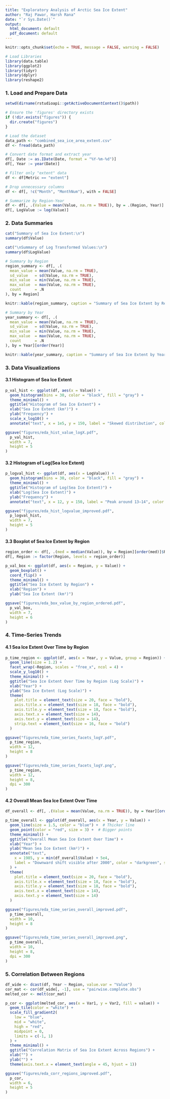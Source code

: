 ```yaml
---
title: "Exploratory Analysis of Arctic Sea Ice Extent"
author: "Raj Pawar, Harsh Rana"
date: "`r Sys.Date()`"
output:
  html_document: default
  pdf_document: default
---
```


```r
knitr::opts_chunk$set(echo = TRUE, message = FALSE, warning = FALSE)

# Load Libraries
library(data.table)
library(ggplot2)
library(tidyr)
library(dplyr)
library(reshape2)
```

### **1. Load and Prepare Data**
```r
setwd(dirname(rstudioapi::getActiveDocumentContext()$path))

# Ensure the 'figures' directory exists
if (!dir.exists("figures")) {
  dir.create("figures")
}

# Load the dataset
data_path <- "combined_sea_ice_area_extent.csv"
df <- fread(data_path)

# Convert date format and extract year
df[, Date := as.IDate(Date, format = "%Y-%m-%d")]
df[, Year := year(Date)]

# Filter only "extent" data
df <- df[Metric == "extent"]

# Drop unnecessary columns
df <- df[, !c("Month", "MonthNum"), with = FALSE]

# Summarize by Region-Year
df <- df[, .(Value = mean(Value, na.rm = TRUE)), by = .(Region, Year)]
df[, LogValue := log(Value)]
```

### **2. Data Summaries**
```r
cat("Summary of Sea Ice Extent:\n")
summary(df$Value)

cat("\nSummary of Log Transformed Values:\n")
summary(df$LogValue)

# Summary by Region
region_summary <- df[, .(
  mean_value = mean(Value, na.rm = TRUE),
  sd_value   = sd(Value, na.rm = TRUE),
  min_value  = min(Value, na.rm = TRUE),
  max_value  = max(Value, na.rm = TRUE),
  count      = .N
), by = Region]

knitr::kable(region_summary, caption = "Summary of Sea Ice Extent by Region")

# Summary by Year
year_summary <- df[, .(
  mean_value = mean(Value, na.rm = TRUE),
  sd_value   = sd(Value, na.rm = TRUE),
  min_value  = min(Value, na.rm = TRUE),
  max_value  = max(Value, na.rm = TRUE),
  count      = .N
), by = Year][order(Year)]

knitr::kable(year_summary, caption = "Summary of Sea Ice Extent by Year")
```

### **3. Data Visualizations**
#### **3.1 Histogram of Sea Ice Extent**
```r
p_val_hist <- ggplot(df, aes(x = Value)) +
  geom_histogram(bins = 30, color = "black", fill = "gray") +
  theme_minimal() +
  ggtitle("Histogram of Sea Ice Extent") +
  xlab("Sea Ice Extent (km²)") +
  ylab("Frequency") +
  scale_x_log10() +
  annotate("text", x = 1e5, y = 150, label = "Skewed distribution", color = "red", size = 4)

ggsave("figures/eda_hist_value_logX.pdf",
  p_val_hist,
  width = 7,
  height = 5
)
```

#### **3.2 Histogram of Log(Sea Ice Extent)**
```r
p_logval_hist <- ggplot(df, aes(x = LogValue)) +
  geom_histogram(bins = 30, color = "black", fill = "gray") +
  theme_minimal() +
  ggtitle("Histogram of Log(Sea Ice Extent)") +
  xlab("Log(Sea Ice Extent)") +
  ylab("Frequency") +
  annotate("text", x = 12, y = 150, label = "Peak around 13–14", color = "red", size = 4)

ggsave("figures/eda_hist_logvalue_improved.pdf",
  p_logval_hist,
  width = 7,
  height = 5
)
```

#### **3.3 Boxplot of Sea Ice Extent by Region**
```r
region_order <- df[, .(med = median(Value)), by = Region][order(med)]$Region
df[, Region := factor(Region, levels = region_order)]

p_val_box <- ggplot(df, aes(x = Region, y = Value)) +
  geom_boxplot() +
  coord_flip() +
  theme_minimal() +
  ggtitle("Sea Ice Extent by Region") +
  xlab("Region") +
  ylab("Sea Ice Extent (km²)")

ggsave("figures/eda_box_value_by_region_ordered.pdf",
  p_val_box,
  width = 7,
  height = 6
)
```

### **4. Time-Series Trends**
#### **4.1 Sea Ice Extent Over Time by Region**
```r
p_time_region <- ggplot(df, aes(x = Year, y = Value, group = Region)) +
  geom_line(size = 1.2) +
  facet_wrap(~Region, scales = "free_x", ncol = 4) +
  scale_y_log10() +
  theme_minimal() +
  ggtitle("Sea Ice Extent Over Time by Region (Log Scale)") +
  xlab("Year") +
  ylab("Sea Ice Extent (Log Scale)") +
  theme(
    plot.title = element_text(size = 20, face = "bold"),
    axis.title.x = element_text(size = 18, face = "bold"),
    axis.title.y = element_text(size = 18, face = "bold"),
    axis.text.x = element_text(size = 14),
    axis.text.y = element_text(size = 14),
    strip.text = element_text(size = 16, face = "bold")
  )

ggsave("figures/eda_time_series_facets_logY.pdf",
  p_time_region,
  width = 12,
  height = 8
)

ggsave("figures/eda_time_series_facets_logY.png",
  p_time_region,
  width = 12,
  height = 8,
  dpi = 300
)
```

#### **4.2 Overall Mean Sea Ice Extent Over Time**
```r
df_overall <- df[, .(Value = mean(Value, na.rm = TRUE)), by = Year][order(Year)]

p_time_overall <- ggplot(df_overall, aes(x = Year, y = Value)) +
  geom_line(size = 1.5, color = "blue") +  # Thicker line
  geom_point(color = "red", size = 3) +  # Bigger points
  theme_minimal() +
  ggtitle("Overall Mean Sea Ice Extent Over Time") +
  xlab("Year") +
  ylab("Mean Sea Ice Extent (km²)") +
  annotate("text",
    x = 1985, y = min(df_overall$Value) + 5e4,
    label = "Downward shift visible after 2000", color = "darkgreen", size = 5
  ) +
  theme(
    plot.title = element_text(size = 20, face = "bold"),
    axis.title.x = element_text(size = 18, face = "bold"),
    axis.title.y = element_text(size = 18, face = "bold"),
    axis.text.x = element_text(size = 14),
    axis.text.y = element_text(size = 14)
  )

ggsave("figures/eda_time_series_overall_improved.pdf",
  p_time_overall,
  width = 10,
  height = 8
)

ggsave("figures/eda_time_series_overall_improved.png",
  p_time_overall,
  width = 10,
  height = 8,
  dpi = 300
)
```

### **5. Correlation Between Regions**
```r
df_wide <- dcast(df, Year ~ Region, value.var = "Value")
cor_mat <- cor(df_wide[, -1], use = "pairwise.complete.obs")
melted_cor <- melt(cor_mat)

p_cor <- ggplot(melted_cor, aes(x = Var1, y = Var2, fill = value)) +
  geom_tile(color = "white") +
  scale_fill_gradient2(
    low = "blue",
    mid = "white",
    high = "red",
    midpoint = 0,
    limits = c(-1, 1)
  ) +
  theme_minimal() +
  ggtitle("Correlation Matrix of Sea Ice Extent Across Regions") +
  xlab("") +
  ylab("") +
  theme(axis.text.x = element_text(angle = 45, hjust = 1))

ggsave("figures/eda_corr_regions_improved.pdf",
  p_cor,
  width = 6,
  height = 5
)
```
